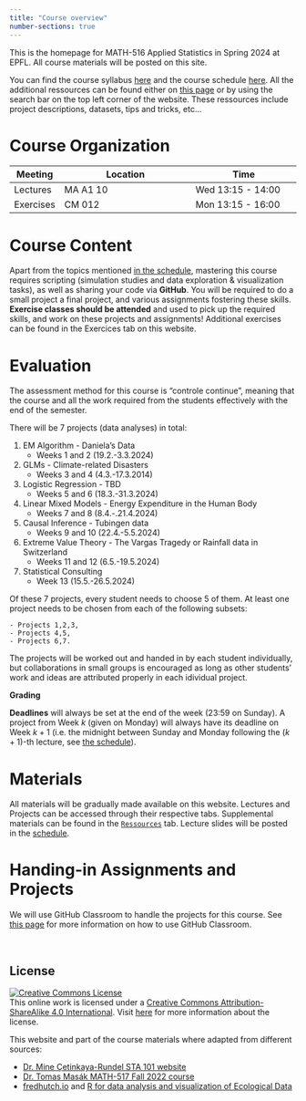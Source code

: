 ```yaml
---
title: "Course overview"
number-sections: true
---
```


This is the homepage for MATH-516 Applied Statistics in Spring 2024 at EPFL. All course materials will be posted on this site.

You can find the course syllabus [here](/course-syllabus.qmd) and the course schedule [here](/). All the additional ressources can be found either on [this page](https://math-517.github.io/math_517_website/resources/resources.qmd) or by using the search bar on the top left corner of the website. These ressources include project descriptions, datasets, tips and tricks, etc...




# Course Organization

| Meeting   | Location                       | Time                     |
|-----------|--------------------------------|--------------------------|
| Lectures  | MA A1 10                       | Wed 13:15 - 14:00        |
| Exercises | CM 012                         | Mon 13:15 - 16:00        |



# Course Content



Apart from the topics mentioned [in the schedule](index.qmd), mastering this course requires scripting (simulation studies and data exploration & visualization tasks), as well as sharing your code via **GitHub**. You will be required to do a small project a final project, and various assignments fostering these skills. **Exercise classes should be attended** and used to pick up the required skills, and work on these projects and assignments! Additional exercises can be found in the Exercices tab on this website.

# Evaluation

The assessment method for this course is "controle continue", meaning that the course and all the work required from the students effectively with the end of the semester. 

There will be 7 projects (data analyses) in total:

1.  EM Algorithm - Daniela’s Data
    - Weeks 1 and 2 (19.2.-3.3.2024)
2.  GLMs - Climate-related Disasters
    - Weeks 3 and 4 (4.3.-17.3.2014)
3.  Logistic Regression - TBD
    - Weeks 5 and 6 (18.3.-31.3.2024)
4.  Linear Mixed Models - Energy Expenditure in the Human Body
    - Weeks 7 and 8 (8.4.-.21.4.2024)
5.  Causal Inference - Tubingen data
    - Weeks 9 and 10 (22.4.-5.5.2024)
6.  Extreme Value Theory - The Vargas Tragedy or Rainfall data in Switzerland
    - Weeks 11 and 12 (6.5.-19.5.2024)
7.  Statistical Consulting
    - Week 13 (15.5.-26.5.2024)

Of these 7 projects, every student needs to choose 5 of them. At least
one project needs to be chosen from each of the following subsets:

    - Projects 1,2,3,
    - Projects 4,5,
    - Projects 6,7.

The projects will be worked out and handed in by each student
individually, but collaborations in small groups is encouraged as long
as other students’ work and ideas are attributed properly in each
idividual project.

**Grading** 
<!-- will be done on a rough scale. For example the assignments will be mostly graded on a binary basis, you either receive full 5 % or nothing. Similarly the projects will be graded in 5 % increments. Notice that 5 % corresponds to 0.25 increment on the 1-6 scale used at EPFL. As a result, skipping an assignment will irrevocably reduce your final grade. On the other hand, the assignments will be short and simple, and serious attempts to solve them should resolve in the full mark. Similarly for the projects, with one exception: 10 % of the final project will be awarded for value added (original data analysis, simulation study answering a previously unclear question, etc.). -->

**Deadlines** will always be set at the end of the week (23:59 on Sunday). A project from Week $k$ (given on Monday) will always have its deadline on Week $k+1$ (i.e. the midnight between Sunday and Monday following the $(k+1)$-th lecture, see [the schedule](index.qmd)).


# Materials

All materials will be gradually made available on this website. Lectures and Projects can be accessed through their respective tabs. Supplemental materials can be found in the [`Ressources`](resources/resources.qmd) tab. Lecture slides will be posted in the [schedule](index.qmd).


# Handing-in Assignments and Projects

We will use GitHub Classroom to handle the projects for this course. See [this page](resources/tutorials/github_classroom.qmd) for more information on how to use GitHub Classroom.


<br>

## **License**

[![Creative Commons License](https://licensebuttons.net/l/by-sa/4.0/88x31.png){alt="Creative Commons License"}](https://creativecommons.org/licenses/by-sa/4.0/)\
This online work is licensed under a [Creative Commons Attribution-ShareAlike 4.0 International](https://creativecommons.org/licenses/by-sa/4.0/). Visit [here](https://github.com/dukestatsciintrods/blob/master/LICENSE.md) for more information about the license.

This website and part of the course materials where adapted from different sources:

- [Dr. Mine Çetinkaya-Rundel STA 101 website](https://sta101-f23.github.io/course-overview.html)
- [Dr. Tomas Masák MATH-517 Fall 2022 course](https://github.com/TMasak/StatComp)
- [fredhutch.io](https://fredhutchio.github.io/r_intro/) and [R for data analysis and visualization of Ecological Data](https://datacarpentry.org/R-ecology-lesson/instructor/aio.html)


[^1]: Details on how submissions will be handled will be provided later in the semester.
